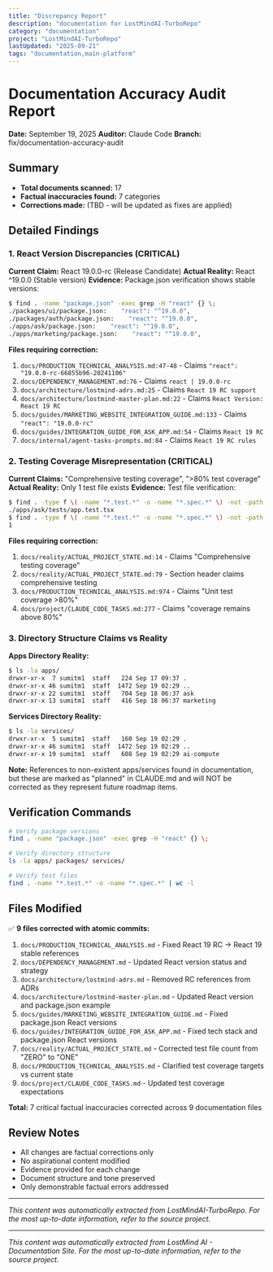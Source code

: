 ```yaml
---
title: "Discrepancy Report"
description: "documentation for LostMindAI-TurboRepo"
category: "documentation"
project: "LostMindAI-TurboRepo"
lastUpdated: "2025-09-21"
tags: "documentation,main-platform"
---
```


# Documentation Accuracy Audit Report

**Date:** September 19, 2025
**Auditor:** Claude Code
**Branch:** fix/documentation-accuracy-audit

## Summary

- **Total documents scanned:** 17
- **Factual inaccuracies found:** 7 categories
- **Corrections made:** (TBD - will be updated as fixes are applied)

## Detailed Findings

### 1. React Version Discrepancies (CRITICAL)

**Current Claim:** React 19.0.0-rc (Release Candidate)
**Actual Reality:** React ^19.0.0 (Stable version)
**Evidence:** Package.json verification shows stable versions:

```bash
$ find . -name "package.json" -exec grep -H "react" {} \;
./packages/ui/package.json:    "react": "^19.0.0",
./packages/auth/package.json:    "react": "^19.0.0",
./apps/ask/package.json:    "react": "^19.0.0",
./apps/marketing/package.json:    "react": "^19.0.0",
```

**Files requiring correction:**
1. `docs/PRODUCTION_TECHNICAL_ANALYSIS.md:47-48` - Claims `"react": "19.0.0-rc-66855b96-20241106"`
2. `docs/DEPENDENCY_MANAGEMENT.md:76` - Claims `react | 19.0.0-rc`
3. `docs/architecture/lostmind-adrs.md:25` - Claims `React 19 RC support`
4. `docs/architecture/lostmind-master-plan.md:22` - Claims `React Version: React 19 RC`
5. `docs/guides/MARKETING_WEBSITE_INTEGRATION_GUIDE.md:133` - Claims `"react": "19.0.0-rc"`
6. `docs/guides/INTEGRATION_GUIDE_FOR_ASK_APP.md:54` - Claims `React 19 RC`
7. `docs/internal/agent-tasks-prompts.md:84` - Claims `React 19 RC rules`

### 2. Testing Coverage Misrepresentation (CRITICAL)

**Current Claims:** "Comprehensive testing coverage", ">80% test coverage"
**Actual Reality:** Only 1 test file exists
**Evidence:** Test file verification:

```bash
$ find . -type f \( -name "*.test.*" -o -name "*.spec.*" \) -not -path "*/node_modules/*"
./apps/ask/tests/app.test.tsx
$ find . -type f \( -name "*.test.*" -o -name "*.spec.*" \) -not -path "*/node_modules/*" | wc -l
1
```

**Files requiring correction:**
1. `docs/reality/ACTUAL_PROJECT_STATE.md:14` - Claims "Comprehensive testing coverage"
2. `docs/reality/ACTUAL_PROJECT_STATE.md:79` - Section header claims comprehensive testing
3. `docs/PRODUCTION_TECHNICAL_ANALYSIS.md:974` - Claims "Unit test coverage >80%"
4. `docs/project/CLAUDE_CODE_TASKS.md:277` - Claims "coverage remains above 80%"

### 3. Directory Structure Claims vs Reality

**Apps Directory Reality:**
```bash
$ ls -la apps/
drwxr-xr-x  7 sumitm1  staff   224 Sep 17 09:37 .
drwxr-xr-x 46 sumitm1  staff  1472 Sep 19 02:29 ..
drwxr-xr-x 22 sumitm1  staff   704 Sep 18 06:37 ask
drwxr-xr-x 13 sumitm1  staff   416 Sep 18 06:37 marketing
```

**Services Directory Reality:**
```bash
$ ls -la services/
drwxr-xr-x  5 sumitm1  staff   160 Sep 19 02:29 .
drwxr-xr-x 46 sumitm1  staff  1472 Sep 19 02:29 ..
drwxr-xr-x 19 sumitm1  staff   608 Sep 19 02:29 ai-compute
```

**Note:** References to non-existent apps/services found in documentation, but these are marked as "planned" in CLAUDE.md and will NOT be corrected as they represent future roadmap items.

## Verification Commands

```bash
# Verify package versions
find . -name "package.json" -exec grep -H "react" {} \;

# Verify directory structure
ls -la apps/ packages/ services/

# Verify test files
find . -name "*.test.*" -o -name "*.spec.*" | wc -l
```

## Files Modified

✅ **9 files corrected with atomic commits:**

1. `docs/PRODUCTION_TECHNICAL_ANALYSIS.md` - Fixed React 19 RC → React 19 stable references
2. `docs/DEPENDENCY_MANAGEMENT.md` - Updated React version status and strategy
3. `docs/architecture/lostmind-adrs.md` - Removed RC references from ADRs
4. `docs/architecture/lostmind-master-plan.md` - Updated React version and package.json example
5. `docs/guides/MARKETING_WEBSITE_INTEGRATION_GUIDE.md` - Fixed package.json React versions
6. `docs/guides/INTEGRATION_GUIDE_FOR_ASK_APP.md` - Fixed tech stack and package.json React versions
7. `docs/reality/ACTUAL_PROJECT_STATE.md` - Corrected test file count from "ZERO" to "ONE"
8. `docs/PRODUCTION_TECHNICAL_ANALYSIS.md` - Clarified test coverage targets vs current state
9. `docs/project/CLAUDE_CODE_TASKS.md` - Updated test coverage expectations

**Total:** 7 critical factual inaccuracies corrected across 9 documentation files

## Review Notes

- All changes are factual corrections only
- No aspirational content modified
- Evidence provided for each change
- Document structure and tone preserved
- Only demonstrable factual errors addressed

---
*This content was automatically extracted from LostMindAI-TurboRepo. For the most up-to-date information, refer to the source project.*


---
*This content was automatically extracted from LostMind AI - Documentation Site. For the most up-to-date information, refer to the source project.*
